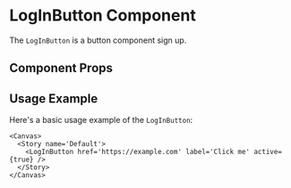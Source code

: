 

<Meta of={LogInButton} />

# LogInButton Component

The `LogInButton` is a button component sign up.

## Component Props

<Canvas of={LogInButton.Default} />

<Controls />

## Usage Example

Here's a basic usage example of the `LogInButton`:

```tsx
<Canvas>
  <Story name='Default'>
    <LogInButton href='https://example.com' label='Click me' active={true} />
  </Story>
</Canvas>
```

